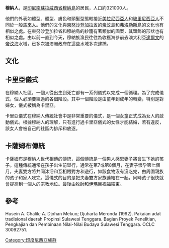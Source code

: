 '''穆納人'''，是[[印尼|印尼]][[南蘇拉威西省|南蘇拉威西省]][[穆納島|穆納島]]的居民，人口約321000人。

他們的外表如體型、體型、膚色和頭髮型態較接近[[美拉尼西亞人|美拉尼西亞人]]和[[玻里尼西亞人|玻里尼西亞人]]不同於一般[[馬來人|馬來人]]。他們的文化與[[東努沙登加拉省|東努沙登加拉省]]的[[帝汶島|帝汶島]]和[[弗洛勒斯島|弗洛勒斯島]]的文化也有相似之處。在東努沙登加拉省和穆納島的紗籠有著類似的圖案，其頭飾的形狀也有相似之處。由以前一直到今天，穆納族漁民往往為收穫海參前去澳大利亞[[達爾文|達爾文]]的[[帝汶海|帝汶海]]水域，已多次被澳洲政府在這些水域多次逮捕。

==文化==
==卡里亞儀式==
在穆納人社區，一個人從出生到死亡都有一系列儀式以完成一個循環。為了完成儀式，個人必須要經過的各個階段。其中一個階段是由童年到成年的轉變，特別是對婦女，儀式被稱為卡里亞。

卡里亞儀式在穆納人傳統社會中是非常重要的儀式，是一個女童正式成為女人的啟動儀式。根據穆納人的理解，只有進行過卡里亞儀式的女性才能結婚，若有違反，該女人會被自己的社區內排斥和放逐。

==卡薩姆布傳統==
卡薩姆布是穆納人世代相傳的傳統，這個傳統是一個男人感恩妻子將會生下她的孩子。這種傳統通常在孩子出生前舉行，通常在第7或第8個月，在妻子懷孕第七個月，夫妻雙方將共同沐浴和互相餵對方和遊行，如該食物沒有沒吃完，由周圍親族的孩子和家人吃完。這儀式的目的是把夫妻雙方家族連結在一起，同時孩子很快就會提高到一個人的宗教地位。最後由牧師和[[伊瑪目|伊瑪目]]祝福結束。

==參考==
Husein A. Chalik; A. Djohan Mekuo; Djuharta Meronda (1992). Pakaian adat tradisional daerah Propinsi Sulawesi Tenggara. Bagian Proyek Penelitian, Pengkajian dan Pembinaan Nilai-Nilai Budaya Sulawesi Tenggara. OCLC 30092751.

[[Category:印度尼西亞族群|Category:印度尼西亞族群]]